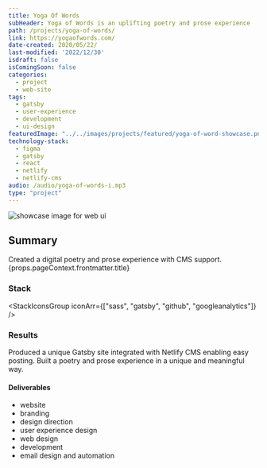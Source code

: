 ```yaml
---
title: Yoga Of Words
subHeader: Yoga of Words is an uplifting poetry and prose experience
path: /projects/yoga-of-words/
link: https://yogaofwords.com/
date-created: 2020/05/22/
last-modified: '2022/12/30'
isdraft: false
isComingSoon: false
categories:
  - project
  - web-site
tags:
  - gatsby
  - user-experience
  - development
  - ui-design
featuredImage: "../../images/projects/featured/yoga-of-word-showcase.png"
technology-stack:
  - figma
  - gatsby
  - react
  - netlify
  - netlify-cms
audio: /audio/yoga-of-words-i.mp3
type: "project"
---
```



![showcase image for web ui](/images/projects/featured/yoga-of-word-showcase.png)

## Summary

<Heading as="div" size="md">
Created a digital poetry and prose experience with CMS support.
</Heading>

<Link asExternal variant="linkOne" href={props.pageContext.frontmatter.link} target="_blank">{props.pageContext.frontmatter.title}<ExternalLinkIcon mx="2px" /></Link>

### Stack 

<StackIconsGroup iconArr={["sass", "gatsby", "github", "googleanalytics"]} />


### Results 

Produced a unique Gatsby site integrated with Netlify CMS enabling easy posting. Built a poetry and prose experience in a unique and meaningful way.

#### Deliverables

- website
- branding
- design direction
- user experience design
- web design
- development
- email design and automation
